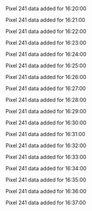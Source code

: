 Pixel 241 data added for 16:20:00

Pixel 241 data added for 16:21:00

Pixel 241 data added for 16:22:00

Pixel 241 data added for 16:23:00

Pixel 241 data added for 16:24:00

Pixel 241 data added for 16:25:00

Pixel 241 data added for 16:26:00

Pixel 241 data added for 16:27:00

Pixel 241 data added for 16:28:00

Pixel 241 data added for 16:29:00

Pixel 241 data added for 16:30:00

Pixel 241 data added for 16:31:00

Pixel 241 data added for 16:32:00

Pixel 241 data added for 16:33:00

Pixel 241 data added for 16:34:00

Pixel 241 data added for 16:35:00

Pixel 241 data added for 16:36:00

Pixel 241 data added for 16:37:00


